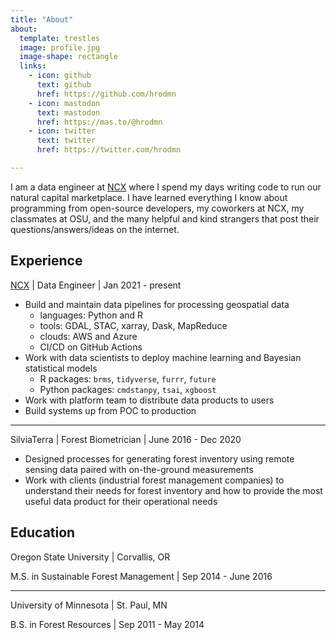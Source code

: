 ```yaml
---
title: "About"
about:
  template: trestles
  image: profile.jpg
  image-shape: rectangle
  links:
    - icon: github
      text: github
      href: https://github.com/hrodmn
    - icon: mastodon
      text: mastodon
      href: https://mas.to/@hrodmn
    - icon: twitter
      text: twitter
      href: https://twitter.com/hrodmn

---
```


I am a data engineer at [NCX](https://ncx.com) where I spend my days writing
code to run our natural capital marketplace. I have learned everything I know
about programming from open-source developers, my coworkers at NCX, my
classmates at OSU, and the many helpful and kind strangers that post their
questions/answers/ideas on the internet.

## Experience

[NCX](https://ncx.com) | Data Engineer | Jan 2021 - present

- Build and maintain data pipelines for processing geospatial data
  - languages: Python and R
  - tools: GDAL, STAC, xarray, Dask, MapReduce
  - clouds: AWS and Azure
  - CI/CD on GitHub Actions
- Work with data scientists to deploy machine learning and Bayesian statistical
models
  - R packages: `brms`, `tidyverse`, `furrr`, `future`
  - Python packages: `cmdstanpy`, `tsai`, `xgboost`
- Work with platform team to distribute data products to users
- Build systems up from POC to production

---

SilviaTerra | Forest Biometrician | June 2016 - Dec 2020

- Designed processes for generating forest inventory using remote sensing data
paired with on-the-ground measurements
- Work with clients (industrial forest management companies) to understand their
needs for forest inventory and how to provide the most useful data product for
their operational needs

## Education

Oregon State University | Corvallis, OR

M.S. in Sustainable Forest Management | Sep 2014 - June 2016

---

University of Minnesota | St. Paul, MN

B.S. in Forest Resources | Sep 2011 - May 2014




